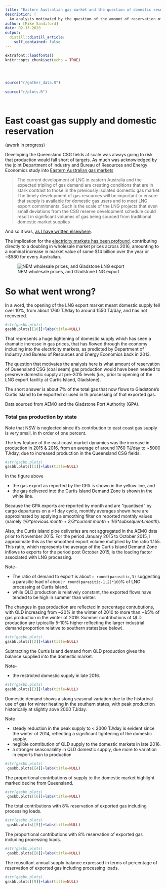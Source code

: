 ```yaml
---
title: "Eastern Australian gas market and the question of domestic reservation"
description: |
  An analysis motivated by the question of the amount of reservation of Queensland coal seam gas production needed to preserve domestic supply
author: [Mike Sandiford]
date: 02-13-2020
output:
  distill::distill_article:
    self_contained: false
---
```



```r
extrafont::loadfonts()
knitr::opts_chunk$set(echo = TRUE)
 
 
 
```

```r
  
source("r/gather_data.R")
   
source("r/plots.R")

 
```

# East coast gas supply and domestic reservation

(awork in progress) 

Developing the Queensland CSG fields at scale was always going to risk that production would fall short of targets.   As much was acknowledged by the joint Department of Industry and Bureau of Resources and Energy Economics study into  [Eastern Australian gas markets](https://www.google.com/url?sa=t&rct=j&q=&esrc=s&source=web&cd=1&ved=2ahUKEwistNeei83nAhXg4zgGHZnJD6AQFjAAegQIARAB&url=https%3A%2F%2Fwww.aph.gov.au%2F~%2Fmedia%2FCommittees%2Feconomics_ctte%2Festimates%2Fadd_1617%2FIndustry%2Fanswers%2FAI-87_Whish-Wilson_Attachment3.pdf&usg=AOvVaw23Fh1haaQCDPujUQ5j6k38)


>  The current development of LNG in eastern Australia and the expected tripling of gas demand are creating conditions that are in stark contrast to those in the previously isolated domestic gas market. The timely development of gas resources will be important to ensure that supply is available for domestic gas users and to meet LNG export commitments. Such is the scale of the LNG projects that even small deviations from the CSG reserve development schedule could result in significant volumes of gas being sourced from traditional domestic market supplies

And so it was, [as I have written elsewhere](https://theconversation.com/we-really-must-talk-about-gas-64213).

The  implication for the [electricity markets has been profound](https://github.com/msandifo/reprosci/tree/master/2018/001),  contributing directly to a doubling in  wholesale market prices  across 2016, amounting to a nominal increase in market value of some \$14 billion over the year or ~\$580  for every Australian.

![NEM wholesale prices, and Gladstone LNG export](https://github.com/msandifo/reprosci/blob/master/2018/001/figs/p001_01.png?raw=true)

# So what went wrong?

In a word, the opening of the LNG export market meant domestic supply fell over 10%, from about 1760 TJ/day to around 1550 TJ/day, and has not recovered. 

```r
#str(gasbb.plots)
gasbb.plots[[10]]+labs(title=NULL)
```

That represents a huge tightening of domestic supply which has seen a dramatic incresse in gas prices, that has flowed through the economy including into the electricity markets, as predicted by Department of Industry and Bureau of Resources and Energy Economics back in 2013.

The question that 
 motivates the analysis here is  what amount of reservation of Queensland CSG (coal seam) gas production would have been needed to presreve domestic supply at  pre-2015 levels (i.e., prior to opening of the LNG export facility at Curtis Island, Gladstone).
 
 The short answer is about 7\% of the total gas that now flows to Gladstone's  Curtis Island to be exported or used in th processing of that exported gas.

Data sourced from  AEMO and  the Gladstone Port Authority (GPA).
 
 
 
 
### Total gas production by state

Note that NSW is neglected since it's contribution to east coast gas supply is very small, in th order of one percent.

The key feature of the east coast market dynamics was the increase in  production in 2015 \& 2016, from an average of around 1760 TJ/day to ~5000 TJ/day, due to increased production in the Queensland CSG fields.

```r
#str(gasbb.plots)
gasbb.plots[[1]]+labs(title=NULL)
```

In the figure above

* the gas export as reported by the GPA  is shown in the yellow line, and 
*
the gas delivered into the Curtis Island Demand Zone is shown in the white line. 

Because the GPA exports are reported by month and are "quantised" by cargo departures on a >1 day cycle, monthly averages shown here are approximated by applying a smoothing filter on reported monthly values (namely  *1/6\*previous.month + 2/3\*current.month + 1/6\*subsequent.month*).

Also, the Curtis island pipe deliveries are not aggregated in the AEMO data prior to November 2015. For the period January  2015 to October 2015, I approximate this as the smoothed export volume multplied by  the ratio 1.155. This ratio, which represents  the average of the Curtis Island Demand Zone inflows to exports for the period post October 2015, is the loading factor associated with LNG processing.

Note-

* The ratio of demand to export is about `r round(parasitic,3) ` suggesting a parasitic load of about `r round(parasitic-1,2)*100`\% of LNG processing at Curtis Island. 
* while QLD production is relatively constant, the exported flows have tended to be high in summer than winter.


The changes in gas production are reflected in  percentage contubutions, with QLD increasing from ~20\% in the winter of 2010 to more than ~&5\% of gas production in the winter of 2019. Summer contributions of QLD production are typicallly 5-10\% higher reflecting the larger industrial demand proportion relative to southern states(see below).

```r
#str(gasbb.plots)
gasbb.plots[[2]]+labs(title=NULL)
```

Subtracting the Curtis Island demand from QLD production gives the balance  supplied into the domestic market. 

Note-

* the restricted domestic supply in late 2016.

```r
#str(gasbb.plots)
gasbb.plots[[3]]+labs(title=NULL)
```

Domestic demand shows a stong seasonal variation due to the historical use of gas for winter heating in the southern states, with peak production historically at slightly aove 2000 TJ/day. 

Note

* steady reduction in the peak supply to < 2000 TJ/day is evident since the winter of 2014, reflecting a significant tightening of the domestic supply.
* neglible contribution of QLD supply to the domestic markets in late 2016.
* a stronger seasonalality in QLD domestic supply, due more to variation in exports than to production 



```r
#str(gasbb.plots)
 gasbb.plots[[4]]+labs(title=NULL)
```

The proportional contributions of  supply to the domestic market highlight marked declne from Queensland. 

```r
#str(gasbb.plots)
 gasbb.plots[[6]]+labs(title=NULL)
```
The  total contributions with 8\% reservation of exported gas including processing loads.

```r
#str(gasbb.plots)
 gasbb.plots[[5]]+labs(title=NULL)
```

The proportional contributions with 8\% reservation of exported gas including processing loads.

```r
#str(gasbb.plots)
 gasbb.plots[[8]]+labs(title=NULL)
```

The reusultant annual supply balance expressed in terms of percentage of reservation of exported gas including processing loads.
 
```r
#str(gasbb.plots)
gasbb.plots[[9]]+labs(title=NULL)
```

 
